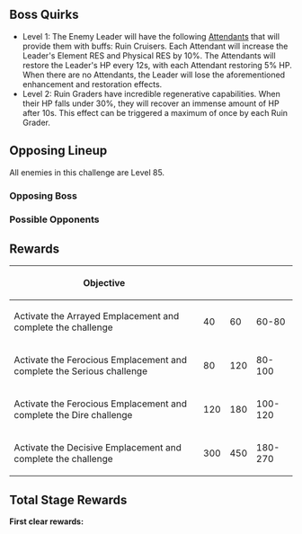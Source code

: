 {{EventTabs
|subpage1 = The Ominous Demesne
|subpage1name = Stage 1
|subpage2 = The Brutal Divergence
|subpage2name = Stage 2
|subpage3 = The Vengeful Wood
|subpage3name = Stage 3
|subpage4 = The Echoes of Extinction
|subpage4name = Stage 4
|subpage5 = The Rending Absolution
|subpage5name = Stage 5
}}
{{Description|A domain shrouded in a mysterious mist. Here, danger lurks on all four sides, while deadly monsters and traps litter the area. Only valiant and skilled warriors may pass this way with any sort of ease.}}

==Boss Quirks==
* Level 1: The Enemy Leader will have the following [[Attendants]] that will provide them with buffs: Ruin Cruisers. Each Attendant will increase the Leader's Element RES and Physical RES by 10%. The Attendants will restore the Leader's HP every 12s, with each Attendant restoring 5% HP. When there are no Attendants, the Leader will lose the aforementioned enhancement and restoration effects.
* Level 2: Ruin Graders have incredible regenerative capabilities. When their HP falls under 30%, they will recover an immense amount of HP after 10s. This effect can be triggered a maximum of once by each Ruin Grader.

==Opposing Lineup==
All enemies in this challenge are Level 85.

===Opposing Boss===
{{Card|Ruin Grader|3|type=Enemy}}

===Possible Opponents===
{{Card|Stonehide Lawachurl|type=Enemy}}{{Card|Kairagi: Dancing Thunder|type=Enemy}}{{Card|Kairagi: Fiery Might|type=Enemy}}{{Card|Nobushi: Jintouban|type=Enemy}}{{Card|Nobushi: Kikouban|type=Enemy}}{{Card|Nobushi: Hitsukeban|type=Enemy}}{{Card|Ruin Defender|type=Enemy}}{{Card|Ruin Scout|type=Enemy}}{{Card|Ruin Cruiser|type=Enemy}}{{Card|Ruin Destroyer|type=Enemy}}{{Card|Geovishap Hatchling|type=Enemy}}{{Card|Electro Whopperflower|type=Enemy}}{{Card|Geovishap|type=Enemy}}{{Card|Mirror Maiden|type=Enemy}}{{Card|Fatui Pyro Agent|type=Enemy}}{{Card|Fatui Electro Cicin Mage|type=Enemy}}{{Card|Treasure Hoarders: Handyman|type=Enemy}}{{Card|Treasure Hoarders: Gravedigger|type=Enemy}}{{Card|Treasure Hoarders: Crusher|type=Enemy}}{{Card|Treasure Hoarders: Pugilist|type=Enemy}}{{Card|Treasure Hoarders: Pyro Potioneer|type=Enemy}}{{Card|Treasure Hoarders: Cryo Potioneer|type=Enemy}}{{Card|Treasure Hoarders: Electro Potioneer|type=Enemy}}{{Card|Treasure Hoarders: Hydro Potioneer|type=Enemy}}{{Card|Treasure Hoarders: Marksman|type=Enemy}}{{Card|Treasure Hoarders: Seaman|type=Enemy}}{{Card|Pyro Slime|type=Enemy}}{{Card|Large Pyro Slime|type=Enemy}}{{Card|Geo Specter|type=Enemy}}{{Card|Electro Slime|type=Enemy}}{{Card|Hydro Specter|type=Enemy}}{{Card|Anemo Specter|type=Enemy}}{{Card|Cryo Slime|type=Enemy}}{{Card|Large Electro Slime|type=Enemy}}{{Card|Cryo Samachurl|type=Enemy}}{{Card|Geo Samachurl|type=Enemy}}{{Card|Electro Samachurl|type=Enemy}}{{Card|Hydro Samachurl|type=Enemy}}{{Card|Anemo Samachurl|type=Enemy}}{{Card|Dendro Samachurl|type=Enemy}}{{Card|Blazing Axe Mitachurl|type=Enemy}}{{Card|Crackling Axe Mitachurl|type=Enemy}}{{Card|Rock Shieldwall Mitachurl|type=Enemy}}{{Card|Hilichurl Berserker|type=Enemy}}{{Card|Wooden Shield Hilichurl Guard|type=Enemy}}{{Card|Cryo Hilichurl Shooter|type=Enemy}}{{Card|Hilichurl Grenadier|type=Enemy}}{{Card|Pyro Hilichurl Shooter|type=Enemy}}{{Card|Electro Hilichurl Shooter|type=Enemy}}{{Card|Electro Hilichurl Grenadier|type=Enemy}}{{Card|Cryo Hilichurl Grenadier|type=Enemy}}{{Card|Hilichurl Shooter|type=Enemy}}{{Card|Hilichurl Fighter|type=Enemy}}{{Card|Hilichurl|type=Enemy}}{{Card|Thundercraven Rifthound|type=Enemy}}{{Card|Rockfond Rifthound|type=Enemy}}{{Card|Thundercraven Rifthound Whelp|type=Enemy}}{{Card|Rockfond Rifthound Whelp|type=Enemy}}

==Rewards==
{|class="article-table tdc2 tdc3 tdc4"
!Objective!!{{Item|Aged Token}}!!{{Item|Damaged Replica}}!!{{Item|Battered Shikifuda}}
|-
| Activate the Arrayed Emplacement and complete the challenge
| 40
| 60
| 60-80
|-
| Activate the Ferocious Emplacement and complete the Serious challenge
| 80
| 120
| 80-100
|-
| Activate the Ferocious Emplacement and complete the Dire challenge
| 120
| 180
| 100-120
|-
| Activate the Decisive Emplacement and complete the challenge
| 300
| 450
| 180-270
|}

==Total Stage Rewards==
'''First clear rewards:'''
{{Event Rewards
|Mora = 30,000
|Hero's Wit = 3
|sort = Hero's Wit,Mora
}}
{{Event Rewards
|type = Event Items
|Aged Token = 1800
|sort = Aged Token,Damaged Replica,Battered Shikifuda
}}